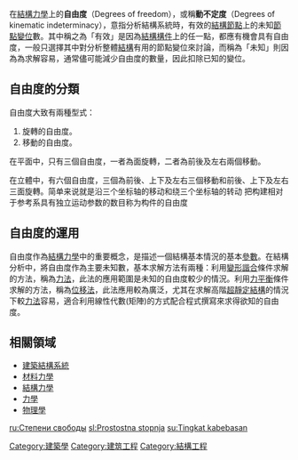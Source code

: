 {{copyedit|time=2014-11-24T22:55:56+00:00}}
在[[結構力學|結構力學]]上的'''自由度'''（Degrees of freedom），或稱'''動不定度'''（Degrees of kinematic indeterminacy），意指分析結構系統時，有效的[[結構節點|結構節點]]上的未知[[節點變位|節點變位]]數。其中稱之為「有效」是因為[[結構構件|結構構件]]上的任一點，都應有機會具有自由度，一般只選擇其中對分析整體[[結構|結構]]有用的節點變位來討論，而稱為「未知」則因為為求解容易，通常儘可能減少自由度的數量，因此扣除已知的變位。

==自由度的分類==
自由度大致有兩種型式：
#旋轉的自由度。
#移動的自由度。

在平面中，只有三個自由度，一者為面旋轉，二者為前後及左右兩個移動。

在立體中，有六個自由度，三個為前後、上下及左右三個移動和前後、上下及左右三面旋轉。简单来说就是沿三个坐标轴的移动和绕三个坐标轴的转动
把构建相对于参考系具有独立运动参数的数目称为构件的自由度

==自由度的運用==
自由度作為[[結構力學|結構力學]]中的重要概念，是描述一個結構基本情況的基本[[參數|參數]]。在結構分析中，將自由度作為主要未知數，基本求解方法有兩種：利用[[變形諧合|變形諧合]]條件求解的方法，稱為[[力法|力法]]，此法的應用範圍是未知的自由度較少的情況。利用[[力平衡|力平衡]]條件求解的方法，稱為[[位移法|位移法]]，此法應用較為廣泛，尤其在求解高階[[超靜定結構|超靜定結構]]的情況下較[[力法|力法]]容易，適合利用線性代數(矩陣)的方式配合程式撰寫來求得欲知的自由度。

==相關領域==
*[[建築結構系統|建築結構系統]]
*[[材料力學|材料力學]]
*[[結構力學|結構力學]]
*[[力學|力學]]
*[[物理學|物理學]]

{{arch-stub}}
{{建筑}}

[[Category:建築學|Category:建築學]]
[[Category:建筑工程|Category:建筑工程]]
[[Category:結構工程|Category:結構工程]]

[[ru:Степени_свободы|ru:Степени свободы]]
[[sl:Prostostna_stopnja|sl:Prostostna stopnja]]
[[su:Tingkat_kabebasan|su:Tingkat kabebasan]]